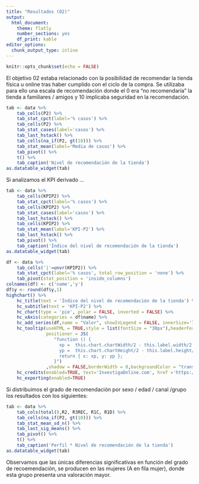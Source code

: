 ```yaml
---
title: "Resultados (02)"
output: 
  html_document: 
    theme: flatly
    number_sections: yes
    df_print: kable
editor_options: 
  chunk_output_type: inline
---
```


```r
knitr::opts_chunk$set(echo = FALSE)
```

El objetivo 02 estaba relacionado con la posibilidad de recomendar la tienda física u online tras haber cumplido con el ciclo de la compra. Se
utilizaba para ello una escala de recomendación donde el 0 era "no recomendaría" la tienda a familiares / amigos y 10 implicaba seguridad en la
recomendación.

```r
tab <- data %>%
	tab_cells(P2) %>%
	tab_stat_cpct(label='% casos') %>%
    tab_cells(P2) %>%
    tab_stat_cases(label='casos') %>%
    tab_last_hstack() %>%
    tab_cells(na_if(P2, gt(10))) %>%
    tab_stat_mean(label='Media de casos') %>%
    tab_pivot() %>%
    t() %>%
    tab_caption('Nivel de recomendación de la tienda')
as.datatable_widget(tab)
```

Si analizamos el KPI derivado ...

```r
tab <- data %>%
	tab_cells(KPIP2) %>%
	tab_stat_cpct(label='% casos') %>%
    tab_cells(KPIP2) %>%
    tab_stat_cases(label='casos') %>%
    tab_last_hstack() %>%
    tab_cells(KPIP2) %>%
    tab_stat_mean(label='KPI-P2') %>%
    tab_last_hstack() %>%
	tab_pivot() %>%
    tab_caption('Índice del nivel de recomendación de la tienda')
as.datatable_widget(tab)
```

```r
df <- data %>%
	tab_cells('|'=unvr(KPIP2)) %>%
	tab_stat_cpct(label='% casos', total_row_position = 'none') %>%
	tab_pivot(stat_position = 'inside_columns')
colnames(df) <- c('name','y')
df$y <- round(df$y,1)
highchart() %>%
    hc_title(text = 'Índice del nivel de recomendación de la tienda') %>% 
    hc_subtitle(text = 'KPI-P2') %>% 
    hc_chart(type = 'pie', polar = FALSE, inverted = FALSE) %>% 
    hc_xAxis(categories = df$name) %>%
    hc_add_series(df,name = "Valor", showInLegend = FALSE, innerSize='75%',dataLabels = list(format="{point.name}<br>({point.y}%)"))%>%
    hc_tooltip(useHTML = TRUE,style = list(fontSize = "30px"),headerFormat = "",pointFormat = paste("<br><div style='text-align: center;'>Índice <b><br>",round(mean(data$KPIP2, na.rm = TRUE), 1),"</div>"),
               positioner = JS(
                  "function () {
                    xp =  this.chart.chartWidth/2 - this.label.width/2
                    yp =  this.chart.chartHeight/2 - this.label.height/2
                    return { x: xp, y: yp };
                  }")
               ,shadow = FALSE,borderWidth = 0,backgroundColor = "transparent",hideDelay = 9999) %>%
    hc_credits(enabled=TRUE, text='InvestigaOnline.com', href ='https://www.investigaonline.com') %>%
    hc_exporting(enabled=TRUE)
```

Si distribuimos el grado de recomendación por sexo / edad / canal /grupo los resultados con los siguientes:

```r
tab <- data %>%
    tab_cols(total(),R2, R3REC, R1C, R1D) %>%
    tab_cells(na_if(P2, gt(10))) %>%
    tab_stat_mean_sd_n() %>%
    tab_last_sig_means() %>%
	tab_pivot() %>%
    t() %>%
    tab_caption('Perfil * Nivel de recomendación de la tienda')
as.datatable_widget(tab)
```

Observamos que las únicas diferencias significativas en función del grado de recoemendación, se producen en las mujeres (A en fila mujer), donde esta
grupo presenta una valoración mayor.
